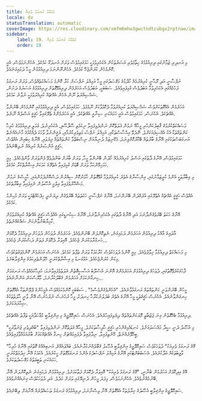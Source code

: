 ```yaml
---
title: ގެއެއްގެ ރަނގަޅު ވެރިޔާ
locale: dv
statusTranslation: automatic
coverImage: https://res.cloudinary.com/xmfm6mhw3gwctndtcubgx2rptnae/image/upload/v1740468922/small_cover_tratado_de_psicologia_revolucionaria_a4c0dca4e0.webp
sidebar:
    label: 19. ގެއެއްގެ ރަނގަޅު ވެރިޔާ
    order: 19
---
```

މި އަނދިރި ޒަމާނުގައި ދިރިއުޅުމުގެ ހިތާމަވެރި އަސަރުތަކުން އެކަހެރިވުމަކީ ހަމަގައިމުވެސް ވަރަށް އުނދަގޫ ކަމެކެވެ. އެހެންނަމަވެސް، އެއީ ކޮންމެހެން ކުރަންޖެހޭ ކަމެކެވެ. އެހެންނޫންނަމަ ދިރިއުޅުމުން މީހާ ދަމައިގަނެއެވެ.

ނަފްސާނީ އަދި ރޫޙާނީ ކުރިއެރުމެއް ހޯދުމުގެ މަޤްޞަދުގައި މީހާ އަމިއްލަ ނަފްސަށް ކުރާ ކޮންމެ މަސައްކަތެއްވެސް، ވަރަށް ރަނގަޅު ފަހުމެއްގައި އެކަހެރިވުމާ އަބަދުވެސް ގުޅިފައިވެއެވެ. ސަބަބަކީ، އަބަދުވެސް އަހަރެމެން ދިރިއުޅޭގޮތަށް ދިރިއުޅުމުގެ އަސަރުގެ ދަށުން، ޝަޚްޞިއްޔަތު ނޫން އެހެން އެއްޗެއް ކުރިއެރުވުމަކީ ނުވާނެ ކަމެކެވެ.

އަހަރެމެން އެއްގޮތަކަށްވެސް ޝަޚްޞިއްޔަތު ކުރިއެރުވުމާ ދެކޮޅުވާކަށް ނޫޅެމެވެ. ހަމަގައިމުވެސް، އެއީ ދިރިއުޅުމުގައި ކޮންމެހެން ބޭނުންވާ އެއްޗެކެވެ. އެހެނަސް، ހަމަގައިމުވެސް އެއީ ހަމައެކަނި ސިނާއީ އެއްޗެކެވެ. އެއީ އަހަރެމެންގެ ތެރޭގައިވާ ހަޤީޤީ އަސްލެއް ނޫނެވެ.

މަސައްކަތްކުރުމުގެ ޤާބިލުކަންހުރި މީހާއޭ ނަމުން ޣަލަތްކޮށް ނަންދެވިފައިވާ ނިކަމެތި ސޫފާސޫފި، އެކަހެރިނުވެ، ޢަމަލީ ދިރިއުޅުމުގެ ހުރިހާ ކަންތައްތަކާ އެކު އެއްސިފައަކަށްވެ، ނޭދެވޭ އިޙްސާސްތަކާއި، އަމިއްލަ ނަފްސު މަތިވެރިކުރުމާއި، ޔަޤީންނުވާ ވާހަކަ ދެއްކުމުގެ މާނައެއްނެތް އަނގަބަސްތަކުގައި އޭނާގެ ބާރުތައް ބޭކާރުކޮށްފިނަމަ، މެކޭނިޒަމް ދުނިޔާއަށް ނިސްބަތްވާ ކަންތައްތައް ފިޔަވައި، އޭނާގެ ކިބައިން އެއްވެސް ޙަޤީޤީ އުންޞުރެއް ކުރިއެއް ނުލިބޭނެއެވެ.

ހަމަގައިމުވެސް، އޭނާގެ ޛާތުގައި އަސްލު ކުރިއެރުމެއް ހޯދަން ބޭނުންވާ މީހާ، ވަރަށް ބާރަށް ބަންދުވެވޭ ފެންވަރަށް ވާންޖެހެއެވެ. މިއީ ހަމަހިމޭންކަމާ ވަރަށް ބޮޑަށް ގުޅިފައިވާ އެތެރޭގެ ކަމަކަށް އިޝާރާތްކުރާ ކަމެކެވެ.

މި ޢިބާރާތަކީ އެންމެ ކުރީޒަމާނުގައި، އިންސާނާގެ އެތެރެ ކުރިއެރުވުމާ ގުޅޭގޮތުން ހާމަނުކޮށް ސިއްރުން ދަސްކޮށްދެމުންއައި، ހާމީސްގެ ނަމުން މަޝްހޫރުވެފައިވާ ޢިލްމީ އުޞޫލުން ނެގިފައިވާ ޢިބާރާތެކެވެ.

އެއްވެސް ޙަޤީޤީ އެއްޗެއް އެތެރޭގައި އުފައްދަން ބޭނުންނަމަ، އޭނާގެ ނަފްސާނީ ހަކަތަތައް ބޭރުވެގެން ދިޔަނުދީ ހިފެހެއްޓުމަކީ ވަރަށް މުހިންމު ކަމެކެވެ.

އޭނާގެ ހަކަތަ ބޭރުވެގެންދާނަމަ އަދި އޭނާގެ ޛާތުގައި އެކަހެރިނުވާނަމަ، އޭނާގެ ސިކުނޑީގައި އެއްވެސް ޙަޤީޤީ އެއްޗެއް ކުރިއެރުވުމަށް ކާމިޔާބުނުވާނެކަން ޝައްކެއްނެތެވެ.

އާދައިގެ ޢާއްމު ދިރިއުޅުން އަހަރެމެން ދަމައިގަނެ، ނެތިކޮށްލަން ބޭނުންވެއެވެ. އަހަރެމެން ދުވަހުން ދުވަހަށް ދިރިއުޅުމާ ދެކޮޅަށް ހަނގުރާމަކުރަން ޖެހެއެވެ. އޮއިވަރާ ދެކޮޅަށް ފަތަން ދަސްކުރަން ޖެހެއެވެ...

މި މަސައްކަތް ދިރިއުޅުމާ ޚިލާފުވެއެވެ. މިއީ ކޮންމެ ދުވަހަކުވެސް ކުރާކަމަކާ ވަރަށް ތަފާތު ކަމެކެވެ. އެހެނަސް އަހަރެމެން ކޮންމެވަގުތަކުވެސް މިކަން ކުރަންޖެހެއެވެ. އަޅުގަނޑު މި އިޝާރާތްކުރަނީ ހޭލުންތެރިކަމުގެ އިންޤިލާބަށެވެ.

ފާހަގަކުރެވޭގޮތުގައި، ދުވަހުގެ ދިރިއުޅުމަށް އަހަރެމެންގެ އޮންނަ އުސްލޫބު އަސާސީގޮތުން ޣަލަތުވެފައިވާނަމަ؛ ހުރިހާކަމެއްވެސް ރަނގަޅަށް ހިނގާނެކަމަށް އަހަރެމެން ޤަބޫލުކުރާނަމަ، މާޔޫސްކަން އަންނާނެއެވެ...

މީހުން ބޭނުންވަނީ ކަންތައްތައް ރަނގަޅުވާނެއެވެ. "އެހެންވެގެންވެސްމެ" ، ސަބަބަކީ ކޮންމެކަމެއްވެސް އެމީހުންގެ ޕްލޭންތަކާ އެއްގޮތަށް ހިނގަންވާނެއެވެ. އެހެނަސް ހަޤީޤަތަކީ މީހާ އޭނާގެ އެތެރެ ބަދަލުނުކުރާހާ ހިނދަކު، މީހާ ރުހުނަސް ނުރުހުނަސް އޭނާ ވާނީ ޙާލަތުތަކުގެ ޝިކާރައަކަށެވެ.

ދިރިއުޅުމާ ބެހޭގޮތުން ގިނަ ޖަޒުބާތީ މޮޔަކަންތައްތައް ލިޔެވިފައިހުރެއެވެ. އެހެނަސް ސައިކޮލޮޖީގެ މި އިންޤިލާބީ މުޢާހަދާއަކީ ތަފާތު އެއްޗެކެވެ.

މި އުޞޫލު ދަނީ ސީދާ މައްސަލައަށެވެ. ކަނޑައެޅިގެންހުރި ޙަޤީޤީ ޙާދިސާތަކަށެވެ. މީހާއޭ ޣަލަތުކޮށް ނަންދެވިފައިވާ "ބުއްދިވެރި ޖަނަވާރަކީ" ބީހޭވޭރެއްނެތް، ހޭނެތިފައިވާ، ނިދާފައިވާ ދެފައިމައްޗަށް ހިނގާ އެއްޗެއްކަމަށް ބާރުއަޅުއްވާފައިވެއެވެ.

"ގޭގެ ރަނގަޅު ވެރިއަކު" ދުވަހަކުވެސް ސައިކޮލޮޖީގެ އިންޤިލާބީ އުޞޫލު ޤަބޫލެއްނުކުރާނެއެވެ. ބައްޕައެއްގެ، އަނބިއެއްގެ ގޮތުގައި އޭނާގެ ހުރިހާ ވާޖިބުތަކެއް އަދާކުރެއެވެ. އެސަބަބަށްޓަކައި އޭނާގެ އަމިއްލަ ނަފްސުދެކެ އެންމެ ރަނގަޅުގޮތަށް ހީކުރެއެވެ. އެކަމަކު އޭނާ ޚިދުމަތްކުރަނީ ހަމައެކަނި ޠަބީޢަތުގެ މަޤްޞަދުތަކަށެވެ.

އޭގެ އިދިކޮޅަށް އަހަރެމެން ބުނާނީ، "ގޭގެ ރަނގަޅު ވެރިއަކު" އޮއިވަރާ ދެކޮޅަށް ފަތާކަމަށެވެ. ދިރިއުޅުމުން ދަމައިގަނެ ނެތިކޮށްލަން އޭނާ ބޭނުމެއްނުވެއެވެ. އެހެންނަމަވެސް، މިފަދަ މީހުން ދުނިޔޭގައި ވަރަށް މަދެވެ. އަދި ދުވަހަކުވެސް ގިނައެއްނުވެއެވެ.

ސައިކޮލޮޖީގެ އިންޤިލާބީ އުޞޫލުގެ ޚިޔާލުތަކާ އެއްގޮތަށް އޭނާ ވިސްނާނަމަ، ދިރިއުޅުމުގެ ރަނގަޅު ތަޞައްވުރެއް އޭނާއަށް ލިބޭނެއެވެ.

